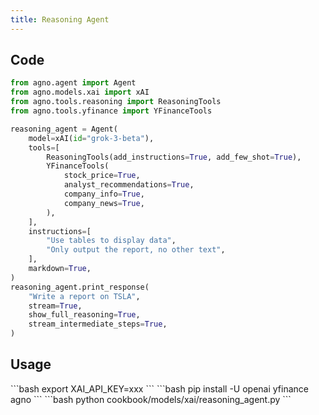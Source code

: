 ```yaml
---
title: Reasoning Agent
---
```


## Code

```python cookbook/models/xai/reasoning_agent.py
from agno.agent import Agent
from agno.models.xai import xAI
from agno.tools.reasoning import ReasoningTools
from agno.tools.yfinance import YFinanceTools

reasoning_agent = Agent(
    model=xAI(id="grok-3-beta"),
    tools=[
        ReasoningTools(add_instructions=True, add_few_shot=True),
        YFinanceTools(
            stock_price=True,
            analyst_recommendations=True,
            company_info=True,
            company_news=True,
        ),
    ],
    instructions=[
        "Use tables to display data",
        "Only output the report, no other text",
    ],
    markdown=True,
)
reasoning_agent.print_response(
    "Write a report on TSLA",
    stream=True,
    show_full_reasoning=True,
    stream_intermediate_steps=True,
)
```

## Usage

<Steps>
  <Snippet file="create-venv-step.mdx" />

  <Step title="Set your API key">
    ```bash
    export XAI_API_KEY=xxx
    ```
  </Step>

  <Step title="Install libraries">
    ```bash
    pip install -U openai yfinance agno
    ```
  </Step>

  <Step title="Run Agent">
    ```bash
    python cookbook/models/xai/reasoning_agent.py
    ```
  </Step>
</Steps> 